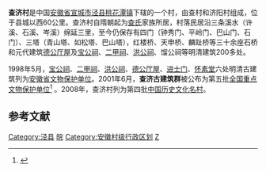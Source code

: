 {{coord|30|30|54|N|118|01|45|E|display=title|scale:10000}}
{{文物保护单位
| 级别 = 全国
| 名称 = 查济古建筑群
| 图片 = Jingxian Zhaji 2017.08.19 17-24-24.jpg
| 编号 = 5-323
| 分类 = 古建筑
| 时代 = [[元朝|元]]至[[清|清]]
| 所在 = [[安徽省|安徽省]][[泾县|泾县]]
| 登录 = 2001年
| Cat = 安徽全国重点文物保护单位
}}
'''查济村'''是中国[[安徽省|安徽省]][[宣城市|宣城市]][[泾县|泾县]][[桃花潭镇|桃花潭镇]]下辖的一个村，由查村和济阳村组成，位于县城以西60公里。查济村自隋朝起为[[查姓|查氏]]家族所居，村落民居沿三条溪水（许溪、石溪、岑溪）绵延三里，至今仍保存有四门（钟秀门、平岭门、巴山门、石门）、三塔（青山塔、如松塔、巴山塔），红楼桥、天申桥、麟趾桥等三十余座石桥和元代建筑[[德公厅屋|德公厅屋]]及[[宝公祠|宝公祠]]、[[二甲祠|二甲祠]]、[[洪公祠|洪公祠]]、馏公祠等明清建筑200多处。

1998年5月，[[宝公祠|宝公祠]]、[[二甲祠|二甲祠]]、[[洪公祠|洪公祠]]、[[德公厅屋|德公厅屋]]、[[进士门|进士门]]、[[怀素堂|怀素堂]]六处明清古建筑列为[[安徽省文物保护单位|安徽省文物保护单位]]。2001年6月，'''查济古建筑群'''被公布为第五批[[全国重点文物保护单位|全国重点文物保护单位]]<ref>{{Cite web |url=http://ah.anhuinews.com/system/2006/09/04/001552285.shtml |title=查济村 |access-date=2009-11-09 |archive-url=https://web.archive.org/web/20080309174349/http://ah.anhuinews.com/system/2006/09/04/001552285.shtml |archive-date=2008-03-09 |dead-url=yes }}</ref> 。2008年，查济村列为第四批[[中国历史文化名村|中国历史文化名村]]。

==参考文献==
{{reflist}}

{{中国历史文化名村}}
{{安徽全国重点文物保护单位}}

[[Category:泾县|Category:泾县]]
[[Category:中国历史文化名村|皖]]
[[Category:安徽村级行政区划|Category:安徽村级行政区划]]
[[Category:国家4A级旅游景区|Z]]